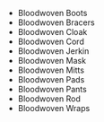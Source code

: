 - <WowHeadItem id="14259">Bloodwoven Boots</WowHeadItem>
- <WowHeadItem id="14260">Bloodwoven Bracers</WowHeadItem>
- <WowHeadItem id="14261">Bloodwoven Cloak</WowHeadItem>
- <WowHeadItem id="14258">Bloodwoven Cord</WowHeadItem>
- <WowHeadItem id="14267">Bloodwoven Jerkin</WowHeadItem>
- <WowHeadItem id="14263">Bloodwoven Mask</WowHeadItem>
- <WowHeadItem id="14262">Bloodwoven Mitts</WowHeadItem>
- <WowHeadItem id="14266">Bloodwoven Pads</WowHeadItem>
- <WowHeadItem id="14264">Bloodwoven Pants</WowHeadItem>
- <WowHeadItem id="15982">Bloodwoven Rod</WowHeadItem>
- <WowHeadItem id="14265">Bloodwoven Wraps</WowHeadItem>